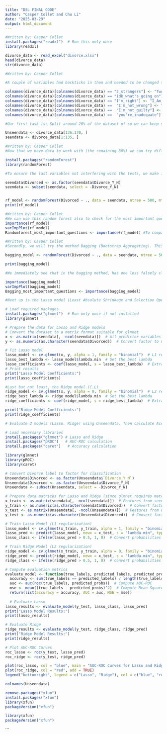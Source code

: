 ---
title: "DSL FINAL CODE"
author: "Casper Collet and Chu Li"
date: "2025-03-29"
output: html_document
---

```{r}
#Written by: Casper Collet
install.packages("readxl")  # Run this only once
library(readxl)

divorce_data <- read_excel("divorce.xlsx")
head(divorce_data)
str(divorce_data)

#Written by: Casper Collet

#A couple of variables had backticks in them and needed to be changed to ensure we can work with the dataset.

colnames(divorce_data)[colnames(divorce_data) == "2_strangers"] <- "Two_Strangers"
colnames(divorce_data)[colnames(divorce_data) == "idk_what's_going_on"] <- "idk_what_is_going_on"
colnames(divorce_data)[colnames(divorce_data) == "I'm_right"] <- "I_Am_Right"
colnames(divorce_data)[colnames(divorce_data) ==  "I'm_not_wrong"] <- "I_am_not_wrong"
colnames(divorce_data)[colnames(divorce_data) ==  "I'm_not_guilty"] <- "I_am_not_guilty"
colnames(divorce_data)[colnames(divorce_data) ==  "you're_inadequate"] <- "you_are_inadequate"

#Our first task is: Split around 20% of the dataset of so we can keep some unseen data to test our models on after we tried them on the 80%. To keep it random, we will remove the last.

Unseendata <- divorce_data[136:170, ]
seendata <- divorce_data[1:135, ]
```

```{r}
#Written by: Casper Collet
#Now that we have data to work with (the remaining 80%) we can try different models to test predictability power. We start with random forest. We choos deliberatly to not split the seendata again in traindata and testdata because we have a relatively small dataset. Otherwise the machine learning might be less accurate and we don't want that.

install.packages("randomForest")
library(randomForest)

#To ensure the last variables not interfering with the tests, we make it a binary valuable with either 1 or 0 and remove the old variable. This is just to be sure.

seendata$Divorced <- as.factor(seendata$Divorce_Y_N)
seendata <- subset(seendata, select = -Divorce_Y_N)


rf_model <- randomForest(Divorced ~ ., data = seendata, ntree = 500, mtry = 3, importance = TRUE)
print(rf_model)
```

```{r}
#Written by: Casper Collet
#We can use this random forest also to check for the most important questions for predicting divorce, after we use the different methods we can see if they also validate these.
importance(rf_model) 
varImpPlot(rf_model) 
Randomforest_most_important_questions <- importance(rf_model) #To compare later on

```

```{r}
#Written by: Casper Collet
#Secondly, we will try the method Bagging (Bootstrap Aggregating). This is quite similar to RandomForest, but might give us some new insights. 

bagging_model <- randomForest(Divorced ~ ., data = seendata, ntree = 500, mtry = ncol(seendata) - 1, importance = TRUE)

print(bagging_model)

#We immediately see that in the bagging method, has one less falsely classified object in the confusion matrix (4 became 3).

importance(bagging_model)
varImpPlot(bagging_model)
Bagging_most_important_questions <- importance(bagging_model)
```

```{r}
#Next up is the Lasso model (Least Absolute Shrinkage and Selection Operator). We have no categorical objects and already made sure before that the Divorce column is binary.(C.L)

# Load required packages
install.packages("glmnet")  # Run only once if not installed
library(glmnet)

# Prepare the data for Lasso and Ridge models
# Convert the dataset to a matrix format suitable for glmnet
x <- as.matrix(seendata[, -ncol(seendata)])  # All predictor variables
y <- as.numeric(as.character(seendata$Divorced))  # Convert factor to numeric response

# Fit Lasso model
lasso_model <- cv.glmnet(x, y, alpha = 1, family = "binomial")  # L1 regularization
lasso_best_lambda <- lasso_model$lambda.min  # Get the best lambda
lasso_coefficients <- coef(lasso_model, s = lasso_best_lambda)  # Extract coefficients
# Print results
print("Lasso Model Coefficients:")
print(lasso_coefficients)
```

```{r}
#Last but not least, the Ridge model.(C.L)
ridge_model <- cv.glmnet(x, y, alpha = 0, family = "binomial")  # L2 regularization
ridge_best_lambda <- ridge_model$lambda.min  # Get the best lambda
ridge_coefficients <- coef(ridge_model, s = ridge_best_lambda)  # Extract coefficients

print("Ridge Model Coefficients:")
print(ridge_coefficients)
```

```{r}
# Evaluate 2 models (Lasso, Ridge) using Unseendata. Then calculate Accuracy, AUC-ROC curves, and Mean Square Error (MSE) for each model. Finally Visualize AUC-ROC curves to compare model performance (C.L)

# Load necessary libraries
install.packages("glmnet") # Lasso and Ridge
install.packages("pROC")   # AUC-ROC calculation
install.packages("caret")   # Accuracy calculation

library(glmnet)
library(pROC)
library(caret)

# Convert Divorce label to factor for classification
Unseendata$Divorced <- as.factor(Unseendata$`Divorce_Y_N`)
Unseendata$Divorced <- as.factor(Unseendata$Divorce_Y_N)
Unseendata <- subset(Unseendata, select = -Divorce_Y_N)

# Prepare data matrices for Lasso and Ridge (since glmnet requires matrix input)
x_train <- as.matrix(seendata[, -ncol(seendata)])  # Features from seen data
y_train <- as.numeric(as.character(seendata$Divorced))  # Convert factor to numeric
x_test <- as.matrix(Unseendata[, -ncol(Unseendata)])  # Features from unseen data
y_test <- as.numeric(as.character(Unseendata$Divorced))  # Convert factor to numeric

# Train Lasso Model (L1 regularization)
lasso_model <- cv.glmnet(x_train, y_train, alpha = 1, family = "binomial")
lasso_pred <- predict(lasso_model, newx = x_test, s = "lambda.min", type = "response")
lasso_class <- ifelse(lasso_pred > 0.5, 1, 0)  # Convert probabilities to binary labels

# Train Ridge Model (L2 regularization)
ridge_model <- cv.glmnet(x_train, y_train, alpha = 0, family = "binomial")
ridge_pred <- predict(ridge_model, newx = x_test, s = "lambda.min", type = "response")
ridge_class <- ifelse(ridge_pred > 0.5, 1, 0)  # Convert probabilities to binary labels

# Compute evaluation metrics
evaluate_model <- function(true_labels, predicted_labels, predicted_probs) 
  accuracy <- sum(true_labels == predicted_labels) / length(true_labels)  # Compute accuracy
  auc <- auc(roc(true_labels, predicted_probs))  # Compute AUC-ROC
  mse <- mean((true_labels - predicted_probs)^2)  # Compute Mean Squared Error
  return(list(accuracy = accuracy, AUC = auc, MSE = mse))
  
  # Evaluate Lasso
lasso_results <- evaluate_model(y_test, lasso_class, lasso_pred)
print("Lasso Model Results:")
print(lasso_results)

# Evaluate Ridge
ridge_results <- evaluate_model(y_test, ridge_class, ridge_pred)
print("Ridge Model Results:")
print(ridge_results)

# Plot AUC-ROC Curves
roc_lasso <- roc(y_test, lasso_pred)
roc_ridge <- roc(y_test, ridge_pred)

plot(roc_lasso, col = "blue", main = "AUC-ROC Curves for Lasso and Ridge")
plot(roc_ridge, col = "red", add = TRUE)
legend("bottomright", legend = c("Lasso", "Ridge"), col = c("blue", "red"), lty = 1)

```

```{r}
colnames(Unseendata)

```

```{r}
remove.packages("xfun")   
install.packages("xfun")  
library(xfun)
packageVersion("xfun")  

```

```{r}
library(xfun)
packageVersion("xfun")

```



```